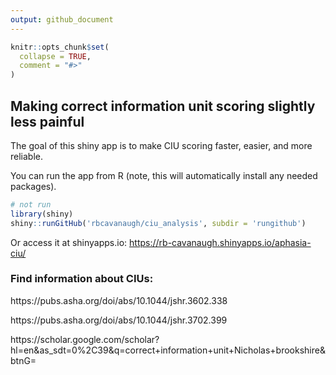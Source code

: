 ```yaml
---
output: github_document
---
```


<!-- README.md is generated from README.Rmd. Please edit that file -->

```r
knitr::opts_chunk$set(
  collapse = TRUE,
  comment = "#>"
)
```

## Making correct information unit scoring slightly less painful

<!-- badges: start -->

<!-- badges: end -->

The goal of this shiny app is to make CIU scoring faster, easier, and more reliable.

You can run the app from R (note, this will automatically install any needed packages).

```r
# not run
library(shiny)
shiny::runGitHub('rbcavanaugh/ciu_analysis', subdir = 'rungithub')
```

Or access it at shinyapps.io: <https://rb-cavanaugh.shinyapps.io/aphasia-ciu/>

### Find information about CIUs:

https://pubs.asha.org/doi/abs/10.1044/jshr.3602.338

https://pubs.asha.org/doi/abs/10.1044/jshr.3702.399

https://scholar.google.com/scholar?hl=en&as_sdt=0%2C39&q=correct+information+unit+Nicholas+brookshire&btnG=